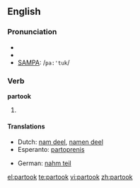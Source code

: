 ==English==

===Pronunciation===
* {{enPR|pär-to͝ok'}}
* {{IPA|/pɑɻ'tuk/}}
* [[w:SAMPA|SAMPA]]: /<tt>pa:'tuk</tt>/

===Verb===
'''partook'''

# {{past tense of| to [[partake]]}}

====Translations====
{{trans-top|Pas tense of partake}}
* Dutch: [[nam deel]], [[namen deel]]
* Esperanto: [[partoprenis]]
{{trans-mid}}
* German: [[nahm teil]]
{{trans-bottom}}

[[el:partook]]
[[te:partook]]
[[vi:partook]]
[[zh:partook]]